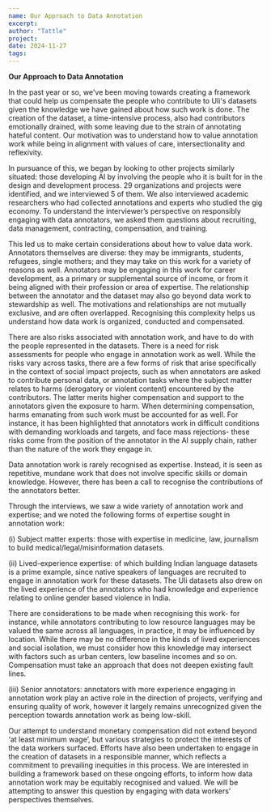 ```yaml
---
name: Our Approach to Data Annotation
excerpt: 
author: "Tattle"
project: 
date: 2024-11-27
tags: 
---
```



<ContentPageShell>

**Our Approach to Data Annotation**
  
In the past year or so, we've been moving towards creating a framework that could help us compensate the people who contribute to Uli's datasets given the knowledge we have gained about how such work is done. 
The creation of the dataset, a time-intensive process, also had contributors emotionally drained, with some leaving due to the strain of annotating hateful content. 
Our motivation was to understand how to value annotation work while being in alignment with values of care, intersectionality and reflexivity.


In pursuance of this, we began by looking to other projects similarly situated: those developing AI by involving the people who it is built for in the design and development process. 
29 organizations and projects were identified, and we interviewed 5 of them. 
We also interviewed academic researchers who had collected annotations and experts who studied the gig economy. 
To understand the interviewer’s perspective on responsibly engaging with data annotators, we asked them questions about recruiting, data management, contracting, compensation, and training.


This led us to make certain considerations about how to value data work. Annotators themselves are diverse: they may be immigrants, students, refugees, single mothers; and they may take on this work for a variety of reasons as well. 
Annotators may be engaging in this work for career development, as a primary or supplemental source of income, or from it being aligned with their profession or area of expertise. 
The relationship between the annotator and the dataset may also go beyond data work to stewardship as well. The motivations and relationships are not mutually exclusive, and are often overlapped. 
Recognising this complexity helps us understand how data work is organized, conducted and compensated. 


There are also risks associated with annotation work, and have to do with the people represented in the datasets. 
There is a need for risk assessments for people who engage in annotation work as well. While the risks vary across tasks, there are a few forms of risk that arise specifically in the context of social impact projects, such as when annotators are asked to contribute personal data, or annotation tasks where the subject matter relates to harms (derogatory or violent content) encountered by the contributors. 
The latter merits higher compensation and support to the annotators given the exposure to harm. When determining compensation, harms emanating from such work must be accounted for as well. 
For instance, it has been highlighted that annotators work in difficult conditions with demanding workloads and targets, and face mass rejections- these risks come from the position of the annotator in the AI supply chain, rather than the nature of the work they engage in.


Data annotation work is rarely recognised as expertise. Instead, it is seen as repetitive, mundane work that does not involve specific skills or domain knowledge. 
However, there has been a call to recognise the contributions of the annotators better. 

Through the interviews, we saw a wide variety of annotation work and expertise; and we noted the following forms of expertise sought in annotation work:

(i) Subject matter experts: those with expertise in medicine, law, journalism to build medical/legal/misinformation datasets.

(ii) Lived-experience expertise: of which building Indian language datasets is a prime example, since native speakers of languages are recruited to engage in annotation work for these datasets. The Uli datasets also drew on the lived experience of the annotators who had knowledge and experience relating to online gender based violence in India.

There are considerations to be made when recognising this work- for instance, while annotators contributing to low resource languages may be valued the same across all languages, in practice, it may be influenced by location. While there may be no difference in the kinds of lived experiences and social isolation, we must consider how this knowledge may intersect with factors such as urban centers, low baseline incomes and so on. Compensation must take an approach that does not deepen existing fault lines.

(iii) Senior annotators: annotators with more experience engaging in annotation work play an active role in the direction of projects, verifying and ensuring quality of work, however it largely remains unrecognized given the perception towards annotation work as being low-skill.


Our attempt to understand monetary compensation did not extend beyond ‘at least minimum wage’, but various strategies to protect the interests of the data workers surfaced. Efforts have also been undertaken to engage in the creation of datasets in a responsible manner, which reflects a commitment to prevailing inequities in this process. We are interested in building a framework based on these ongoing efforts, to inform how data annotation work may be equitably recognised and valued. We will be attempting to answer this question by engaging with data workers’ perspectives themselves.

</ContentPageShell>
